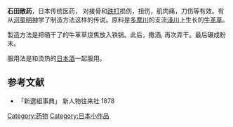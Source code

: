 '''石田散药'''，日本传统医药， 对接骨和[[跌打|跌打]]损伤，扭伤，肌肉痛，刀伤等有效。有从[[河童明神|河童明神]]学了制造方法这样的传说。原料是[[多摩川|多摩川]]的支流[[淺川|淺川]]上生长的[[牛革草|牛革草]]。

製造方法是把晒干了的牛革草烧焦放入铁锅。此后，撒酒, 再次弄干。最后碾成粉末。

服用法是和烫热的[[日本酒|日本酒]]一起服用。

==参考文献==
*「新選組事典」 新人物往来社 1878

[[Category:药物|Category:药物]]
[[Category:日本小作品|Category:日本小作品]]